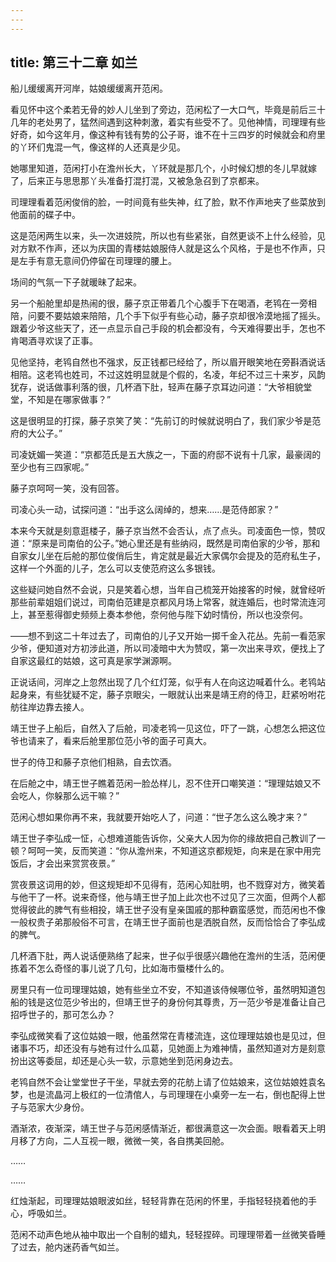 ```yaml
---
---
---
```

title: 第三十二章 如兰
---




船儿缓缓离开河岸，姑娘缓缓离开范闲。

看见怀中这个柔若无骨的妙人儿坐到了旁边，范闲松了一大口气，毕竟是前后三十几年的老处男了，猛然间遇到这种刺激，着实有些受不了。见他神情，司理理有些好奇，如今这年月，像这种有钱有势的公子哥，谁不在十三四岁的时候就会和府里的丫环们鬼混一气，像这样的人还真是少见。

她哪里知道，范闲打小在澹州长大，丫环就是那几个，小时候幻想的冬儿早就嫁了，后来正与思思那丫头准备打混打混，又被急急召到了京都来。

司理理看着范闲俊俏的脸，一时间竟有些失神，红了脸，默不作声地夹了些菜放到他面前的碟子中。

这是范闲两生以来，头一次进妓院，所以也有些紧张，自然更谈不上什么经验，见对方默不作声，还以为庆国的青楼姑娘服侍人就是这么个风格，于是也不作声，只是左手有意无意间仍停留在司理理的腰上。

场间的气氛一下子就暖昧了起来。

另一个船舱里却是热闹的很，藤子京正带着几个心腹手下在喝酒，老鸨在一旁相陪，问要不要姑娘来陪陪，几个手下似乎有些心动，藤子京却很冷漠地摇了摇头。跟着少爷这些天了，还一点显示自己手段的机会都没有，今天难得要出手，怎也不肯喝酒寻欢误了正事。

见他坚持，老鸨自然也不强求，反正钱都已经给了，所以眉开眼笑地在旁斟酒说话相陪。这老鸨也姓司，不过这姓明显就是个假的，名凌，年纪不过三十来岁，风韵犹存，说话做事利落的很，几杯酒下肚，轻声在藤子京耳边问道：“大爷相貌堂堂，不知是在哪家做事？”

这是很明显的打探，藤子京笑了笑：“先前订的时候就说明白了，我们家少爷是范府的大公子。”

司凌妩媚一笑道：“京都范氏是五大族之一，下面的府邸不说有十几家，最豪阔的至少也有三四家呢。”

藤子京呵呵一笑，没有回答。

司凌心头一动，试探问道：“出手这么阔绰的，想来……是范侍郎家？”

本来今天就是刻意逛楼子，藤子京当然不会否认，点了点头。司凌面色一惊，赞叹道：“原来是司南伯的公子。”她心里还是有些纳闷，既然是司南伯家的少爷，那和自家女儿坐在后舱的那位俊俏后生，肯定就是最近大家偶尔会提及的范府私生子，这样一个外面的儿子，怎么可以支使范府这么多银钱。

这些疑问她自然不会说，只是笑着心想，当年自己梳笼开始接客的时候，就曾经听那些前辈姐姐们说过，司南伯范建是京都风月场上常客，就连婚后，也时常流连河上，甚至惹得御史频频上奏本参他，奈何他与陛下幼时情份，所以也没奈何。

——想不到这二十年过去了，司南伯的儿子又开始一掷千金入花丛。先前一看范家少爷，便知道对方初涉此道，所以司凌暗中大为赞叹，第一次出来寻欢，便找上了自家这最红的姑娘，这可真是家学渊源啊。

正说话间，河岸之上忽然出现了几个红灯笼，似乎有人在向这边喊着什么。老鸨站起身来，有些犹疑不定，藤子京眼尖，一眼就认出来是靖王府的侍卫，赶紧吩咐花舫往岸边靠去接人。

靖王世子上船后，自然入了后舱，司凌老鸨一见这位，吓了一跳，心想怎么把这位爷也请来了，看来后舱里那位范小爷的面子可真大。

世子的侍卫和藤子京他们相熟，自去饮酒。

在后舱之中，靖王世子瞧着范闲一脸怂样儿，忍不住开口嘲笑道：“理理姑娘又不会吃人，你躲那么远干嘛？”

范闲心想如果你再不来，我就要开始吃人了，问道：“世子怎么这么晚才来？”

靖王世子李弘成一怔，心想难道能告诉你，父亲大人因为你的缘故把自己教训了一顿？呵呵一笑，反而笑道：“你从澹州来，不知道这京都规矩，向来是在家中用完饭后，才会出来赏赏夜景。”

赏夜景这词用的妙，但这规矩却不见得有，范闲心知肚明，也不戮穿对方，微笑着与他干了一杯。说来奇怪，他与靖王世子加上此次也不过见了三次面，但两个人都觉得彼此的脾气有些相投，靖王世子没有皇亲国戚的那种霸蛮感觉，而范闲也不像一般权贵子弟那般俗不可言，在靖王世子面前也是洒脱自然，反而恰恰合了李弘成的脾气。

几杯酒下肚，两人说话便熟络了起来，世子似乎很感兴趣他在澹州的生活，范闲便拣着不怎么奇怪的事儿说了几句，比如海市蜃楼什么的。

房里只有一位司理理姑娘，她有些坐立不安，不知道该侍候哪位爷，虽然明知道包船的钱是这位范少爷出的，但靖王世子的身份何其尊贵，万一范少爷是准备让自己招呼世子的，那可怎么办？

李弘成微笑看了这位姑娘一眼，他虽然常在青楼流连，这位理理姑娘也是见过，但诸事不巧，却还没有与她有过什么瓜葛，见她面上为难神情，虽然知道对方是刻意扮出这等委屈，却还是心头一软，示意她坐到范闲身边去。

老鸨自然不会让堂堂世子干坐，早就去旁的花舫上请了位姑娘来，这位姑娘姓袁名梦，也是流晶河上极红的一位清倌人，与司理理在小桌旁一左一右，倒也配得上世子与范家大少身份。

酒渐浓，夜渐深，靖王世子与范闲感情渐近，都很满意这一次会面。眼看着天上明月移了方向，二人互视一眼，微微一笑，各自携美回舱。

……

……

红烛渐起，司理理姑娘眼波如丝，轻轻背靠在范闲的怀里，手指轻轻挠着他的手心，呼吸如兰。

范闲不动声色地从袖中取出一个自制的蜡丸，轻轻捏碎。司理理带着一丝微笑昏睡了过去，舱内迷药香气如兰。